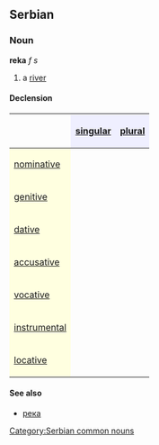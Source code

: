 ==Serbian==
===Noun===
'''reka''' ''f s''
#a [[river]]
====Declension====
{| border="1" cellpadding="4" cellspacing="0"
!
! style="background-color: #EFEFFF" align="center"|[[singular]]
! style="background-color: #EFEFFF" align="center"|[[plural]]
|-
! style="background-color: #FFFFE0" align="left"|[[nominative case|nominative]]
| align="center"|{{Unicode|reka}}
| align="center"|{{Unicode|reke}}
|-
! style="background-color: #FFFFE0" align="left"|[[genitive case|genitive]]
| align="center"|{{Unicode|reke}}
| align="center"|{{Unicode|reka}}
|-
! style="background-color: #FFFFE0" align="left"|[[dative case|dative]]
| align="center"|{{Unicode|reci}}
| align="center"|{{Unicode|rekama}}
|-
! style="background-color: #FFFFE0" align="left"|[[accusative case|accusative]]
| align="center"|{{Unicode|reku}}
| align="center"|{{Unicode|reke}}
|-
! style="background-color: #FFFFE0" align="left"|[[vocative case|vocative]]
| align="center"|{{Unicode|reko}}
| align="center"|{{Unicode|reke}}
|-
! style="background-color: #FFFFE0" align="left"|[[instrumental case|instrumental]]
| align="center"|{{Unicode|rekom}}
| align="center"|{{Unicode|rekama}}
|-
! style="background-color: #FFFFE0" align="left"|[[locative case|locative]]
| align="center"|{{Unicode|reci}}
| align="center"|{{Unicode|rekama}}
|}
====See also====
*[[река]]
[[Category:Serbian common nouns]]